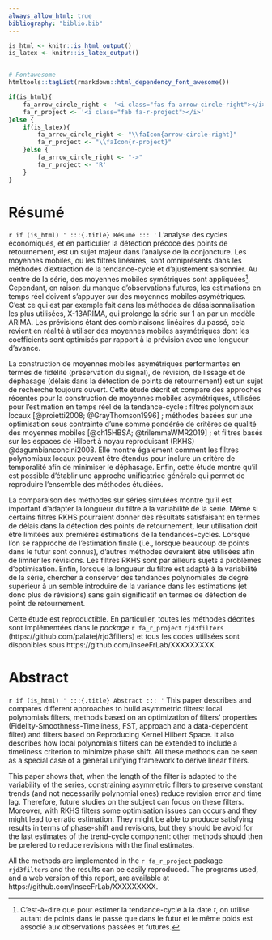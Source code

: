 ```yaml
--- 
always_allow_html: true
bibliography: "biblio.bib"
---
```


```r
is_html <- knitr::is_html_output()
is_latex <- knitr::is_latex_output()


# Fontawesome
htmltools::tagList(rmarkdown::html_dependency_font_awesome())

if(is_html){
    fa_arrow_circle_right <- '<i class="fas fa-arrow-circle-right"></i>'
    fa_r_project <- '<i class="fab fa-r-project"></i>'
}else {
    if(is_latex){
        fa_arrow_circle_right <- "\\faIcon{arrow-circle-right}"
        fa_r_project <- "\\faIcon{r-project}"
    }else {
        fa_arrow_circle_right <- "->"
        fa_r_project <- 'R'
    }
}

```

\thispagestyle{fancy}

# Résumé {-}


:::: {.abstract}
`r if (is_html) '
:::{.title}
Résumé
:::
'`
L'analyse des cycles économiques, et en particulier la détection précoce des points de retournement, est un sujet majeur dans l'analyse de la conjoncture.
Les moyennes mobiles, ou les filtres linéaires, sont omniprésents dans les méthodes d'extraction de la tendance-cycle et d’ajustement saisonnier.
Au centre de la série,  des moyennes mobiles symétriques sont appliquées^[
C’est-à-dire que pour estimer la tendance-cycle à la date $t$,  on utilise autant de points dans le passé que dans le futur et le même poids est associé aux observations passées et futures.
].
Cependant, en raison du manque d'observations futures, les estimations en temps réel doivent s'appuyer sur des moyennes mobiles asymétriques.
C’est ce qui est par exemple fait dans les méthodes de désaisonnalisation les plus utilisées, X-13ARIMA, qui prolonge la série sur 1 an par un modèle ARIMA.
Les prévisions étant des combinaisons linéaires du passé,  cela revient en réalité à utiliser des moyennes mobiles asymétriques dont les coefficients sont optimisés par rapport à la prévision avec une longueur d’avance.

La construction de moyennes mobiles asymétriques performantes en termes de fidélité (préservation du signal), de révision, de lissage et de déphasage (délais dans la détection de points de retournement) est un sujet de recherche toujours ouvert.
Cette étude décrit et compare des approches récentes pour la construction de moyennes mobiles asymétriques, utilisées pour l’estimation en temps réel de la tendance-cycle : filtres polynomiaux locaux [@proietti2008; @GrayThomson1996] ; méthodes basées sur une optimisation sous contrainte d’une somme pondérée de critères de qualité des moyennes mobiles [@ch15HBSA; @trilemmaWMR2019] ; et filtres basés sur les espaces de Hilbert à noyau reproduisant (RKHS) @dagumbianconcini2008.
Elle montre également comment les filtres polynomiaux locaux peuvent être étendus pour inclure un critère de temporalité afin de minimiser le déphasage.
Enfin,  cette étude montre qu'il est possible d'établir une approche unificatrice générale qui permet de reproduire l’ensemble des méthodes étudiées.

La comparaison des méthodes sur séries simulées montre qu'il est important d'adapter la longueur du filtre à la variabilité de la série. 
Même si certains filtres RKHS pourraient donner des résultats satisfaisant en termes de délais dans la détection des points de retournement, leur utilisation doit être limitées aux premières estimations de la tendances-cycles. Lorsque l'on se rapproche de l'estimation finale (i.e., lorsque beaucoup de points dans le futur sont connus), d'autres méthodes devraient être utilisées afin de limiter les révisions. Les filtres RKHS sont par ailleurs sujets à problèmes d'optimisation.
Enfin, lorsque la longueur du filtre est adapté à la variabilité de la série, chercher à conserver des tendances polynomiales de degré supérieur à un semble introduire de la variance dans les estimations (et donc plus de révisions) sans gain significatif en termes de détection de point de retournement.

Cette étude est reproductible. En particulier, toutes les méthodes décrites sont implémentées dans le *package* `r fa_r_project` `rjd3filters` (https://github.com/palatej/rjd3filters) et tous les codes utilisées sont disponibles sous https://github.com/InseeFrLab/XXXXXXXXX.
::::


# Abstract {-}

:::: {.abstract}
`r if (is_html) '
:::{.title}
Abstract
:::
'`
This paper describes and compares different approaches to build asymmetric filters: local polynomials filters, methods based on an optimization of filters' properties (Fidelity-Smoothness-Timeliness, FST, approach and a data-dependent filter) and filters based on Reproducing Kernel Hilbert Space.
It also describes how local polynomials filters can be extended to include a timeliness criterion to minimize phase shift.
All these methods can be seen as a special case of a general unifying framework to derive linear filters.

This paper shows that, when the length of the filter is adapted to the variability of the series, constraining asymmetric filters to preserve constant trends (and not necessarily polynomial ones) reduce revision error and time lag. 
Therefore, future studies on the subject can focus on these filters.
Moreover, with RKHS filters some optimisation issues can occurs and they might lead to erratic estimation.
They might be able to produce satisfying results in terms of phase-shift and revisions, but they should be avoid for the last estimates of the trend-cycle component: other methods should then be prefered to reduce revisions with the final estimates.

All the methods are implemented in the `r fa_r_project` package `rjd3filters` and the results can be easily reproduced.
The programs used, and a web version of this report, are available at https://github.com/InseeFrLab/XXXXXXXXX.
::::

\newpage